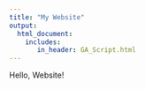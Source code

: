 ```yaml
---
title: "My Website"
output: 
  html_document:
    includes:
       in_header: GA_Script.html
---
```




Hello, Website!